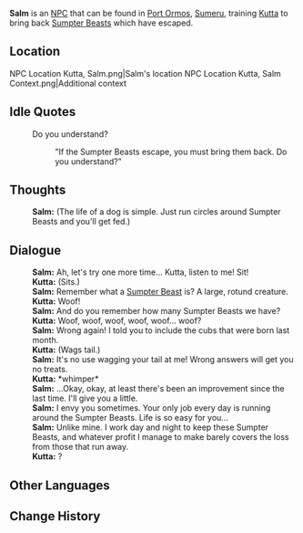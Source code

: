 {{Character Infobox
|type             = NPC
|image            = NPC Salm.png
|region           = Sumeru
|title            = Sumpter Beast Keeper

|ancestry         = <!-- Clan/family -->
|father           = 
|mother           = 
|spouse           = 
|sibling          = 
|child            = 
|relative         = 

|voiceEN          = 
|voiceCN          = 
|voiceJP          = 
}}
'''Salm''' is an [[NPC]] that can be found in [[Port Ormos]], [[Sumeru]], training [[Kutta]] to bring back [[Sumpter Beast]]s which have escaped.

==Location==
<gallery>
NPC Location Kutta, Salm.png|Salm's location
NPC Location Kutta, Salm Context.png|Additional context
</gallery>
<!--
==Profile==
<!~~ Detailed story/lore information goes here. ~~>
''(To be added.)''

===Personality===
''(To be added.)''

===Appearance===
<!~~ Keep appearance section short and concise. Limit to 2 paragraphs with 3-4 sentences each. ~~>
''(To be added.)''

==Quests and Events==
{{Quests and Events}}
-->
==Idle Quotes==
{{Dialogue start}}
: {{DIcon|Idle}} Do you understand?
:: {{A|VO Salm 01.ogg}} "If the Sumpter Beasts escape, you must bring them back. Do you understand?"
{{Dialogue end}}

==Thoughts==
{{All Schemes to Know Explanation|name=Salm}}
{{Dialogue start}}
:{{A|VO Salm All Schemes to Know 01.ogg}} '''Salm:''' (The life of a dog is simple. Just run circles around Sumpter Beasts and you'll get fed.)
{{Dialogue end}}

==Dialogue==
{{Dialogue start}}
:'''Salm:''' Ah, let's try one more time... Kutta, listen to me! Sit!
:'''Kutta:''' (Sits.)
:'''Salm:''' Remember what a [[Sumpter Beast]] is? A large, rotund creature.
:'''Kutta:''' Woof!
:'''Salm:''' And do you remember how many Sumpter Beasts we have?
:'''Kutta:''' Woof, woof, woof, woof, woof... woof?
:'''Salm:''' Wrong again! I told you to include the cubs that were born last month.
:'''Kutta:''' (Wags tail.)
:'''Salm:''' It's no use wagging your tail at me! Wrong answers will get you no treats.
:'''Kutta:''' *whimper*
:'''Salm:''' ...Okay, okay, at least there's been an improvement since the last time. I'll give you a little.
:'''Salm:''' I envy you sometimes. Your only job every day is running around the Sumpter Beasts. Life is so easy for you...
:'''Salm:''' Unlike mine. I work day and night to keep these Sumpter Beasts, and whatever profit I manage to make barely covers the loss from those that run away.
:'''Kutta:''' ?
{{Dialogue end}}
<!--
==Event Dialogue==
===Event Name===
{{Dialogue start}}
:'''{{subst:PAGENAME}}:'''
{{Dialogue end}}

==Trivia==
* 
-->
==Other Languages==
{{Other Languages
|default_hidden = 1
|en      = Salm
|zhs     = 萨尔姆
|zhs_rm  = Sà'ěrmǔ
|zht     = 薩爾姆
|zht_rm  = Sà'ěrmǔ
|ja      = サルム
|ja_rm   = Sarumu
|ko      = 살람
|ko_rm   = Sallam
|es      = Salm
|fr      = Salm
|ru      = Сальм
|th      = Salm
|vi      = Salm
|de      = Salm
|id      = Salm
|pt      = Salm
|tr      = Salm
|it      = Salm
}}

==Change History==
{{Change History|3.0}}
<!--
==References==
{{Reflist}}
-->
